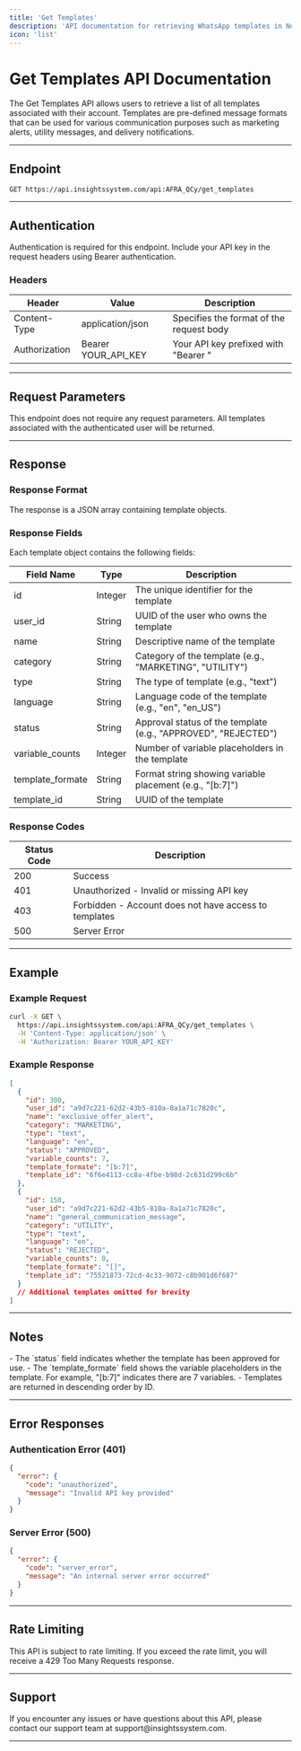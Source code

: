 ```yaml
---
title: 'Get Templates'
description: 'API documentation for retrieving WhatsApp templates in Notifyer System.'
icon: 'list'
---
```


# Get Templates API Documentation

<div className="bg-blue-50 p-6 rounded-lg my-6">
  <p className="text-lg">
    The Get Templates API allows users to retrieve a list of all templates associated with their account. Templates are pre-defined message formats that can be used for various communication purposes such as marketing alerts, utility messages, and delivery notifications.
  </p>
</div>

---

## Endpoint

<div className="bg-white p-6 rounded-lg border border-gray-200 shadow-sm">

```
GET https://api.insightssystem.com/api:AFRA_QCy/get_templates
```

</div>

---

## Authentication

<div className="bg-white p-6 rounded-lg border border-gray-200 shadow-sm">
Authentication is required for this endpoint. Include your API key in the request headers using Bearer authentication.

### Headers

| Header        | Value               | Description                              |
| ------------- | ------------------- | ---------------------------------------- |
| Content-Type  | application/json    | Specifies the format of the request body |
| Authorization | Bearer YOUR_API_KEY | Your API key prefixed with "Bearer "     |

</div>

---

## Request Parameters

<div className="bg-white p-6 rounded-lg border border-gray-200 shadow-sm">
This endpoint does not require any request parameters. All templates associated with the authenticated user will be returned.
</div>

---

## Response

<div className="bg-white p-6 rounded-lg border border-gray-200 shadow-sm">

### Response Format

The response is a JSON array containing template objects.

### Response Fields

Each template object contains the following fields:

| Field Name       | Type    | Description                                                    |
| ---------------- | ------- | -------------------------------------------------------------- |
| id               | Integer | The unique identifier for the template                         |
| user_id          | String  | UUID of the user who owns the template                         |
| name             | String  | Descriptive name of the template                               |
| category         | String  | Category of the template (e.g., "MARKETING", "UTILITY")        |
| type             | String  | The type of template (e.g., "text")                            |
| language         | String  | Language code of the template (e.g., "en", "en_US")            |
| status           | String  | Approval status of the template (e.g., "APPROVED", "REJECTED") |
| variable_counts  | Integer | Number of variable placeholders in the template                |
| template_formate | String  | Format string showing variable placement (e.g., "[b:7]")       |
| template_id      | String  | UUID of the template                                           |

### Response Codes

| Status Code | Description                                           |
| ----------- | ----------------------------------------------------- |
| 200         | Success                                               |
| 401         | Unauthorized - Invalid or missing API key             |
| 403         | Forbidden - Account does not have access to templates |
| 500         | Server Error                                          |

</div>

---

## Example

<div className="bg-white p-6 rounded-lg border border-gray-200 shadow-sm">

### Example Request

<div className="bg-gray-900 rounded-lg p-4 my-4 overflow-x-auto">

```bash
curl -X GET \
  https://api.insightssystem.com/api:AFRA_QCy/get_templates \
  -H 'Content-Type: application/json' \
  -H 'Authorization: Bearer YOUR_API_KEY'
```
</div>

### Example Response

<div className="bg-gray-900 rounded-lg p-4 my-4 overflow-x-auto">

```json
[
  {
    "id": 300,
    "user_id": "a9d7c221-62d2-43b5-810a-8a1a71c7820c",
    "name": "exclusive_offer_alert",
    "category": "MARKETING",
    "type": "text",
    "language": "en",
    "status": "APPROVED",
    "variable_counts": 7,
    "template_formate": "[b:7]",
    "template_id": "6f6e4113-cc8a-4fbe-b98d-2c631d299c6b"
  },
  {
    "id": 150,
    "user_id": "a9d7c221-62d2-43b5-810a-8a1a71c7820c",
    "name": "general_communication_message",
    "category": "UTILITY",
    "type": "text",
    "language": "en",
    "status": "REJECTED",
    "variable_counts": 0,
    "template_formate": "[]",
    "template_id": "75521873-72cd-4c33-9072-c8b901d6f687"
  }
  // Additional templates omitted for brevity
]
```
</div>

</div>

---

## Notes

<div className="bg-white p-6 rounded-lg border border-gray-200 shadow-sm">
- The `status` field indicates whether the template has been approved for use.
- The `template_formate` field shows the variable placeholders in the template. For example, "[b:7]" indicates there are 7 variables.
- Templates are returned in descending order by ID.
</div>

---

## Error Responses

<div className="bg-white p-6 rounded-lg border border-gray-200 shadow-sm">

### Authentication Error (401)

<div className="bg-gray-900 rounded-lg p-4 my-4 overflow-x-auto">

```json
{
  "error": {
    "code": "unauthorized",
    "message": "Invalid API key provided"
  }
}
```
</div>

### Server Error (500)

<div className="bg-gray-900 rounded-lg p-4 my-4 overflow-x-auto">

```json
{
  "error": {
    "code": "server_error",
    "message": "An internal server error occurred"
  }
}
```
</div>

</div>

---

## Rate Limiting

<div className="bg-white p-6 rounded-lg border border-gray-200 shadow-sm">
This API is subject to rate limiting. If you exceed the rate limit, you will receive a 429 Too Many Requests response.
</div>

---

## Support

<div className="bg-blue-50 p-6 rounded-lg my-6">
If you encounter any issues or have questions about this API, please contact our support team at support@insightssystem.com.
</div>

--- 